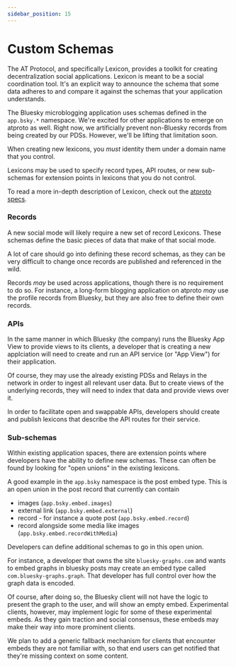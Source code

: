 ```yaml
---
sidebar_position: 15
---
```


# Custom Schemas

The AT Protocol, and specifically Lexicon, provides a toolkit for creating decentralization social applications. Lexicon is meant to be a social coordination tool. It's an explicit way to announce the schema that some data adheres to and compare it against the schemas that your application understands.

The Bluesky microblogging application uses schemas defined in the `app.bsky.*` namespace. We're excited for other applications to emerge on atproto as well. Right now, we artificially prevent non-Bluesky records from being created by our PDSs. However, we'll be lifting that limitation soon.

When creating new lexicons, you *must* identity them under a domain name that you control. 

Lexicons may be used to specify record types, API routes, or new sub-schemas for extension points in lexicons that you do not control.

To read a more in-depth description of Lexicon, check out the [atproto specs](https://atproto.com/guides/lexicon).

### Records

A new social mode will likely require a new set of record Lexicons. These schemas define the basic pieces of data that make of that social mode.

A lot of care should go into defining these record schemas, as they can be very difficult to change once records are published and referenced in the wild.

Records *may* be used across applications, though there is no requirement to do so. For instance, a long-form blogging application on atproto *may* use the profile records from Bluesky, but they are also free to define their own records.

### APIs

In the same manner in which Bluesky (the company) runs the Bluesky App View to provide views to its clients, a developer that is creating a new applciation will need to create and run an API service (or "App View") for their application.

Of course, they may use the already existing PDSs and Relays in the network in order to ingest all relevant user data. But to create views of the underlying records, they will need to index that data and provide views over it.

In order to facilitate open and swappable APIs, developers should create and publish lexicons that describe the API routes for their service.

### Sub-schemas

Within existing application spaces, there are extension points where developers have the ability to define new schemas. These can often be found by looking for "open unions" in the existing lexicons.

A good example in the `app.bsky` namespace is the post embed type. This is an open union in the post record that currently can contain

- images (`app.bsky.embed.images`)
- external link (`app.bsky.embed.external`)
- record - for instance a quote post (`app.bsky.embed.record`)
- record alongside some media like images (`app.bsky.embed.recordWithMedia`)

Developers can define additional schemas to go in this open union.

For instance, a developer that owns the site `bluesky-graphs.com` and wants to embed graphs in bluesky posts may create an embed type called `com.bluesky-graphs.graph`. That developer has full control over how the graph data is encoded.

Of course, after doing so, the Bluesky client will not have the logic to present the graph to the user, and will show an empty embed. Experimental clients, however, may implement logic for some of these experimental embeds. As they gain traction and social consensus, these embeds may make their way into more prominent clients.

We plan to add a generic fallback mechanism for clients that encounter embeds they are not familiar with, so that end users can get notified that they're missing context on some content.

